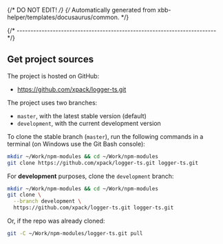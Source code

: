 {/* DO NOT EDIT! */}
{/* Automatically generated from xbb-helper/templates/docusaurus/common. */}

{/* ------------------------------------------------------------------------ */}

## Get project sources

The project is hosted on GitHub:

- https://github.com/xpack/logger-ts.git

The project uses two branches:

- `master`, with the latest stable version (default)
- `development`, with the current development version

To clone the stable branch (`master`), run the following commands in a
terminal (on Windows use the Git Bash console):

```sh
mkdir ~/Work/npm-modules && cd ~/Work/npm-modules
git clone https://github.com/xpack/logger-ts.git logger-ts.git
```

For **development** purposes, clone the `development` branch:

```sh
mkdir ~/Work/npm-modules && cd ~/Work/npm-modules
git clone \
  --branch development \
  https://github.com/xpack/logger-ts.git logger-ts.git
```

Or, if the repo was already cloned:

```sh
git -C ~/Work/npm-modules/logger-ts.git pull
```
